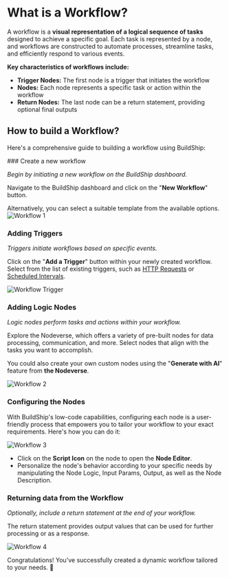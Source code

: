 # What is a Workflow?


A workflow is a **visual representation of a logical sequence of tasks** designed to achieve a specific goal. Each task is represented by a node, and workflows are constructed to automate processes, streamline tasks, and efficiently respond to various events.

**Key characteristics of workflows include:**

- **Trigger Nodes:** The first node is a trigger that initiates the workflow
- **Nodes:** Each node represents a specific task or action within the workflow
- **Return Nodes:** The last node can be a return statement, providing optional final outputs

## How to build a Workflow?

Here's a comprehensive guide to building a workflow using BuildShip:

<Steps>
### Create a new workflow

*Begin by initiating a new workflow on the BuildShip dashboard.*

Navigate to the BuildShip dashboard and click on the "**New Workflow**" button.

<Callout emoji="💡" type="info">
  Alternatively, you can select a suitable template from the available options.
</Callout>

<Image src={workflow1} alt="Workflow 1" width={1200} />
  
### Adding Triggers

*Triggers initiate workflows based on specific events.*

Click on the "**Add a Trigger**" button within your newly created workflow.
Select from the list of existing triggers, such as [HTTP Requests](/rest-api) or [Scheduled Intervals](/scheduled-task).

<Image src={workflowTrigger} alt="Workflow Trigger" width={1200} />

### Adding Logic Nodes

*Logic nodes perform tasks and actions within your workflow.*

Explore the Nodeverse, which offers a variety of pre-built nodes for data processing, communication, and more.
Select nodes that align with the tasks you want to accomplish.

You could also create your own custom nodes using the "**Generate with AI**" feature from **the Nodeverse**.

<Image src={workflow2} alt="Workflow 2" width={1200} />

### Configuring the Nodes

With BuildShip's low-code capabilities, configuring each node is a user-friendly process that empowers you to tailor your workflow to your exact requirements. Here's how you can do it:

<Image src={workflow3} alt="Workflow 3" width={1200} />

- Click on the **Script Icon** on the node to open the **Node Editor**. 
- Personalize the node's behavior according to your specific needs by manipulating the Node Logic, Input Params, Output, as well as the Node Description.

### Returning data from the Workflow

*Optionally, include a return statement at the end of your workflow.*

The return statement provides output values that can be used for further processing or as a response.

<Image src={workflow4} alt="Workflow 4" width={1200} />

</Steps>

Congratulations! You've successfully created a dynamic workflow tailored to your needs. 🚀